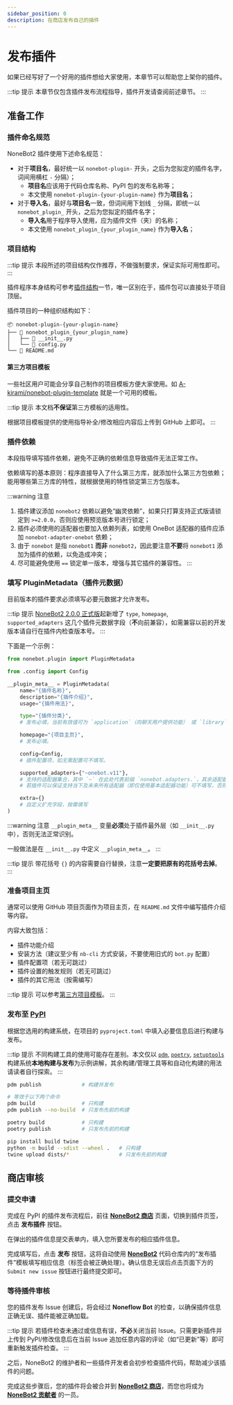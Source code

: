 ```yaml
---
sidebar_position: 0
description: 在商店发布自己的插件
---
```

# 发布插件


如果已经写好了一个好用的插件想给大家使用，本章节可以帮助您上架你的插件。

:::tip 提示
本章节仅包含插件发布流程指导，插件开发请查阅前述章节。
:::

## 准备工作

### 插件命名规范

NoneBot2 插件使用下述命名规范：

- 对于**项目名**，最好统一以 `nonebot-plugin-` 开头，之后为您拟定的插件名字，词间用横杠 `-` 分隔）；
  - **项目名**应该用于代码仓库名称、PyPI 包的发布名称等；
  - 本文使用 `nonebot-plugin-{your-plugin-name}` 作为**项目名**；
- 对于**导入名**，最好与**项目名**一致，但词间用下划线 `_` 分隔，即统一以 `nonebot_plugin_` 开头，之后为您拟定的插件名字；
  - **导入名**用于程序导入使用，应为插件文件（夹）的名称；
  - 本文使用 `nonebot_plugin_{your_plugin_name}` 作为**导入名**；

### 项目结构

:::tip 提示
本段所述的项目结构仅作推荐，不做强制要求，保证实际可用性即可。
:::

插件程序本身结构可参考[插件结构](../tutorial/create-plugin.md#插件结构)一节，唯一区别在于，插件包可以直接处于项目顶层。

插件项目的一种组织结构如下：

```tree
📦 nonebot-plugin-{your-plugin-name}
├── 📂 nonebot_plugin_{your_plugin_name}
│   ├── 📜 __init__.py
│   └── 📜 config.py
└── 📜 README.md
```

#### 第三方项目模板

一些社区用户可能会分享自己制作的项目模板方便大家使用。如
[A-kirami/nonebot-plugin-template](https://github.com/A-kirami/nonebot-plugin-template) 就是一个可用的模板。

:::tip 提示
本文档**不保证**第三方模板的适用性。

根据项目模板提供的使用指导补全/修改相应内容后上传到 GitHub 上即可。
:::

### 插件依赖

本段指导填写插件依赖，避免不正确的依赖信息导致插件无法正常工作。

依赖填写的基本原则：程序直接导入了什么第三方库，就添加什么第三方包依赖；能用哪些第三方库的特性，就根据使用的特性锁定第三方包版本。

:::warning 注意
1. 插件建议添加 `nonebot2` 依赖以避免“幽灵依赖”，如果只打算支持正式版请锁定到 `>=2.0.0`，否则应使用预览版本号进行锁定；
2. 插件必须使用的适配器也要加入依赖列表，如使用 OneBot 适配器的插件应添加 `nonebot-adapter-onebot` 依赖；
3. 由于 `nonebot` 是指 `nonebot1` **而非** `nonebot2`，因此要注意**不要**将 `nonebot1` 添加为插件的依赖，以免造成冲突；
4. 尽可能避免使用 `==` 锁定单一版本，增强与其它插件的兼容性。
:::

### 填写 PluginMetadata（插件元数据）

目前版本的插件要求必须填写必要元数据才允许发布。

:::tip 提示
[NoneBot2 2.0.0 正式版](https://github.com/nonebot/nonebot2/releases/tag/v2.0.0)起新增了 `type`, `homepage`,
`supported_adapters` 这几个插件元数据字段（**不**向前兼容），如需兼容以前的开发版本请自行在插件内检查版本号。
:::

下面是一个示例：

```python title=nonebot_plugin_{your_plugin_name}/__init__.py
from nonebot.plugin import PluginMetadata

from .config import Config

__plugin_meta__ = PluginMetadata(
    name="{插件名称}",
    description="{插件介绍}",
    usage="{插件用法}",

    type="{插件分类}",
    # 发布必填，当前有效值可为 `application`（向聊天用户提供功能） 或 `library`（只向开发者提供功能）。

    homepage="{项目主页}",
    # 发布必填。

    config=Config,
    # 插件配置项，如无需配置可不填写。

    supported_adapters={"~onebot.v11"},
    # 支持的适配器集合，其中 `~` 在此处代表前缀 `nonebot.adapters.`，其余适配器亦按此格式表记。
    # 若插件可以保证支持当下及未来所有适配器（即仅使用基本适配器功能）可不填写，否则应该列出插件支持的适配器。

    extra={}
    # 自定义扩充字段，按需填写
)
```

:::warning 注意
`__plugin_meta__` 变量**必须**处于插件最外层（如 `__init__.py` 中），否则无法正常识别。

一般做法是在 `__init__.py` 中定义 `__plugin_meta__`。
:::

:::tip 提示
带花括号 `{}` 的内容需要自行替换，注意**一定要把原有的花括号去掉**。
:::

### 准备项目主页

通常可以使用 GitHub 项目页面作为项目主页，在 `README.md` 文件中编写插件介绍等内容。

内容大致包括：

- 插件功能介绍
- 安装方法（建议至少有 `nb-cli` 方式安装，不要使用旧式的 `bot.py` 配置）
- 插件配置项（若无可跳过）
- 插件设置的触发规则（若无可跳过）
- 插件的其它用法（按需编写）

:::tip 提示
可以参考[第三方项目模板](#第三方项目模板)。
:::

### 发布至 [PyPI](https://pypi.org)

根据您选用的构建系统，在项目的 `pyproject.toml` 中填入必要信息后进行构建与发布。

:::tip 提示
不同构建工具的使用可能存在差别。本文仅以 [`pdm`](https://pdm.fming.dev/latest/),
[`poetry`](https://python-poetry.org/docs/), [`setuptools`](https://setuptools.pypa.io/en/latest/)
构建系统**本地构建与发布**为示例讲解，其余构建/管理工具等和自动化构建的用法请读者自行探索。
:::

<Tabs groupId="publishMethod">
  <TabItem value="pdm" label="PDM" default>

```bash
pdm publish             # 构建并发布

# 等效于以下两个命令
pdm build               # 只构建
pdm publish --no-build  # 只发布先前的构建
```

  </TabItem>

  <TabItem value="poetry" label="Poetry" default>

```bash
poetry build            # 只构建
poetry publish          # 只发布先前的构建
```

  </TabItem>

  <TabItem value="setuptools" label="Setuptools (PEP 517)" default>

```bash
pip install build twine
python -m build --sdist --wheel .   # 只构建
twine upload dists/*                # 只发布先前的构建
```

  </TabItem>
</Tabs>

## 商店审核

### 提交申请

完成在 PyPI 的插件发布流程后，前往 **[NoneBot2 商店](https://nonebot.dev/store)** 页面，切换到插件页签，点击 **发布插件** 按钮。

在弹出的插件信息提交表单内，填入您所要发布的相应插件信息。

完成填写后，点击 **发布** 按钮，这将自动使用 **[NoneBot2](https://github.com/nonebot/nonebot2)**
代码仓库内的“发布插件”模板填写相应信息（标签会被正确处理）。确认信息无误后点击页面下方的 `Submit new issue` 按钮进行最终提交即可。

### 等待插件审核

您的插件发布 Issue 创建后，将会经过 **Noneflow Bot** 的检查，以确保插件信息正确无误、插件能被正确加载。

:::tip 提示
若插件检查未通过或信息有误，**不必**关闭当前 Issue。只需更新插件并上传到 PyPI/修改信息后在当前 Issue 追加任意内容的评论（如“已更新”等）即可重新触发插件检查。
:::

之后，NoneBot2 的维护者和一些插件开发者会初步检查插件代码，帮助减少该插件的问题。

完成这些步骤后，您的插件将会被合并到 **[NoneBot2 商店](https://nonebot.dev/store)**，而您也将成为
**[NoneBot2 贡献者](https://github.com/nonebot/nonebot2/graphs/contributors)** 的一员。
